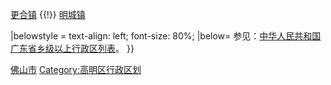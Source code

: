 {{Navbox
|name = 佛山市高明区行政区划
|title = '''[[高明区]]行政区划'''
|above = 行政隶属：[[中华人民共和国]][[广东省]][[佛山市]]　　区政府驻地：[[荷城街道 (佛山市)|荷城街道]]
|state = {{{state<includeonly>|collapsed</includeonly>}}}

|group1 = '''[[街道 (行政区划)|街道]]'''：
|list1 = [[荷城街道 (佛山市)|荷城街道]]

|group2 = '''[[镇]]'''：
|list2 = [[杨和镇 (佛山市)|杨和镇]] {{!}} [[更合镇]] {{!}} [[明城镇 (佛山市)|明城镇]]

|belowstyle = text-align: left; font-size: 80%;
|below= 参见：[[中华人民共和国广东省乡级以上行政区列表]]。
}}<noinclude> 
[[Category:广东市辖区模板|佛山市]]
[[Category:高明区行政区划]]
</noinclude>